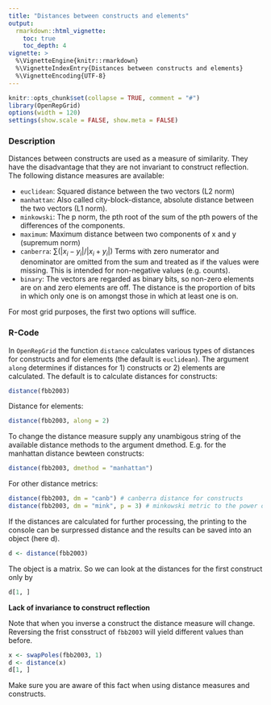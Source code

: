```yaml
---
title: "Distances between constructs and elements"
output: 
  rmarkdown::html_vignette:
    toc: true
    toc_depth: 4
vignette: >
  %\VignetteEngine{knitr::rmarkdown}
  %\VignetteIndexEntry{Distances between constructs and elements}
  %\VignetteEncoding{UTF-8}
---
```


```r
knitr::opts_chunk$set(collapse = TRUE, comment = "#")
library(OpenRepGrid)
options(width = 120)
settings(show.scale = FALSE, show.meta = FALSE)
```


### Description

Distances between constructs are used as a measure of similarity. They have the disadvantage that they are not invariant to construct reflection. The following distance measures are available:

* `euclidean`: Squared distance between the two vectors (L2 norm)
* `manhattan`: Also called city-block-distance, absolute distance between the two vectors (L1 norm).
* `minkowski`: The p norm, the pth root of the sum of the pth powers of the differences of the components.
* `maximum`: Maximum distance between two components of x and y (supremum norm)
* `canberra`: $\sum(|x_i - y_i| / |x_i + y_i|)$ Terms with zero numerator and denominator are omitted from the sum and treated as if the values were missing. This is intended for non-negative values (e.g. counts).
* `binary`: The vectors are regarded as binary bits, so non-zero elements are on and zero elements are off. The distance is the proportion of bits in which only one is on amongst those in which at least one is on.

For most grid purposes, the first two options will suffice.


### R-Code

In `OpenRepGrid` the function `distance` calculates various types of distances for constructs and for elements (the default is `euclidean`). The argument `along` determines if distances for 1) constructs or 2) elements are calculated. The default is to calculate distances for constructs:

```r
distance(fbb2003)
```

Distance for elements:

```r
distance(fbb2003, along = 2)
```

To change the distance measure supply any unambigous string of the available distance methods to the argument dmethod. E.g. for the manhattan distance bewteen constructs:

```r
distance(fbb2003, dmethod = "manhattan")
```

For other distance metrics:

```r
distance(fbb2003, dm = "canb") # canberra distance for constructs
distance(fbb2003, dm = "mink", p = 3) # minkowski metric to the power of 3  for constructs
```

If the distances are calculated for further processing, the printing to the console can be surpressed distance and the results can be saved into an object (here d).

```r
d <- distance(fbb2003)
```

The object is a matrix. So we can look at the distances for the first construct only by

```r
d[1, ]
```

**Lack of invariance to construct reflection**

Note that when you inverse a construct the distance measure will change. Reversing the frist consstruct of `fbb2003` will yield different values than before.

```r
x <- swapPoles(fbb2003, 1)
d <- distance(x)
d[1, ]
```

Make sure you are aware of this fact when using distance measures and constructs.

